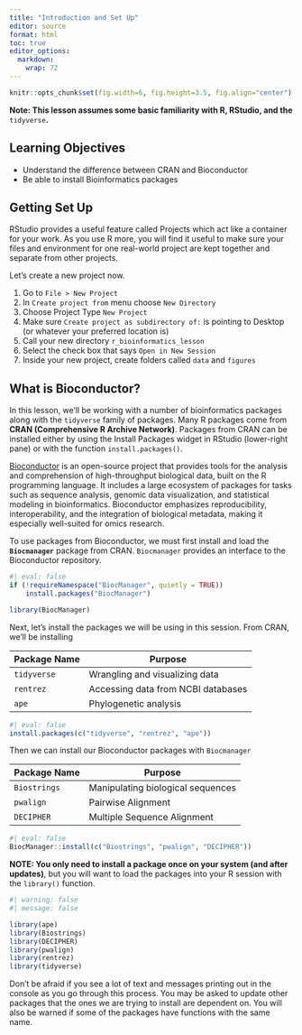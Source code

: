 ```yaml
---
title: "Introduction and Set Up"
editor: source
format: html
toc: true
editor_options: 
  markdown: 
    wrap: 72
---
```


```r
knitr::opts_chunk$set(fig.width=6, fig.height=3.5, fig.align="center")
```

**Note: This lesson assumes some basic familiarity with R, RStudio, and
the **`tidyverse`**.**

## Learning Objectives

-   Understand the difference between CRAN and Bioconductor
-   Be able to install Bioinformatics packages

## Getting Set Up
RStudio provides a useful feature called Projects which act like a container for your work. As you use R more, you will find it useful to make sure your files and environment for one real-world project are kept together and separate from other projects.

Let’s create a new project now.

1. Go to `File > New Project`
1. In `Create project from` menu choose `New Directory`
1. Choose Project Type `New Project`
1. Make sure `Create project as subdirectory of:` is pointing to Desktop (or whatever your preferred location is)
1. Call your new directory `r_bioinformatics_lesson`
1. Select the check box that says `Open in New Session`
1. Inside your new project, create folders called `data` and `figures`


## What is Bioconductor?

In this lesson, we'll be working with a number of bioinformatics
packages along with the `tidyverse` family of packages. Many R packages
come from **CRAN (Comprehensive R Archive Network)**. Packages from CRAN
can be installed either by using the Install Packages widget in RStudio
(lower-right pane) or with the function `install.packages()`.

[Bioconductor](https://bioconductor.org/) is an open-source project that
provides tools for the analysis and comprehension of high-throughput
biological data, built on the R programming language. It includes a
large ecosystem of packages for tasks such as sequence analysis, genomic
data visualization, and statistical modeling in bioinformatics.
Bioconductor emphasizes reproducibility, interoperability, and the
integration of biological metadata, making it especially well-suited for
omics research.

To use packages from Bioconductor, we must first install and load the
**`Biocmanager`** package from CRAN. `Biocmanager` provides an interface
to the Bioconductor repository.

```r
#| eval: false
if (!requireNamespace("BiocManager", quietly = TRUE))
    install.packages("BiocManager")

library(BiocManager)
```

Next, let's install the packages we will be using in this session. From
CRAN, we'll be installing

| Package Name | Purpose                            |
|--------------|------------------------------------|
|`tidyverse`  | Wrangling and visualizing data      |
|`rentrez`    | Accessing data from NCBI databases  |
| `ape`       | Phylogenetic analysis               |


```r
#| eval: false
install.packages(c("tidyverse", "rentrez", "ape"))
```

Then we can install our Bioconductor packages with `Biocmanager`

| Package Name | Purpose                            |
|--------------|------------------------------------|
|`Biostrings`  | Manipulating biological sequences  |
|`pwalign`     | Pairwise Alignment                 |
|`DECIPHER`    | Multiple Sequence Alignment        |

```r
#| eval: false
BiocManager::install(c("Biostrings", "pwalign", "DECIPHER"))
```

**NOTE: You only need to install a package once on your system (and after updates)**, but you will want to load the packages into your R session with the `library()` function.

```r
#| warning: false
#| message: false

library(ape)
library(Biostrings)
library(DECIPHER)
library(pwalign)
library(rentrez)
library(tidyverse)
```

Don't be afraid if you see a lot of text and messages printing out in the console as you go through this process. You may be asked to update other packages that the ones we are trying to install are dependent on. You will also be warned if some of the packages have functions with the same name.
